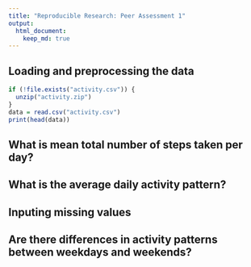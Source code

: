 ```yaml
---
title: "Reproducible Research: Peer Assessment 1"
output:
  html_document:
    keep_md: true
---
```



## Loading and preprocessing the data

```r
if (!file.exists("activity.csv")) {
  unzip("activity.zip")  
}
data = read.csv("activity.csv")
print(head(data))
```

## What is mean total number of steps taken per day?



## What is the average daily activity pattern?



## Inputing missing values



## Are there differences in activity patterns between weekdays and weekends?
